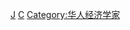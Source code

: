 {{Catnav|頁面分類|人物|各國人物|中国人|各学科中国专家}}
{{Catnav|頁面分類|人物|各職業人物|经济学家}}

{{Commonscat|Economists from China}}
[[Category:各学科中国专家|J]]
[[Category:各国经济学家|C]]
[[Category:华人经济学家|Category:华人经济学家]]
